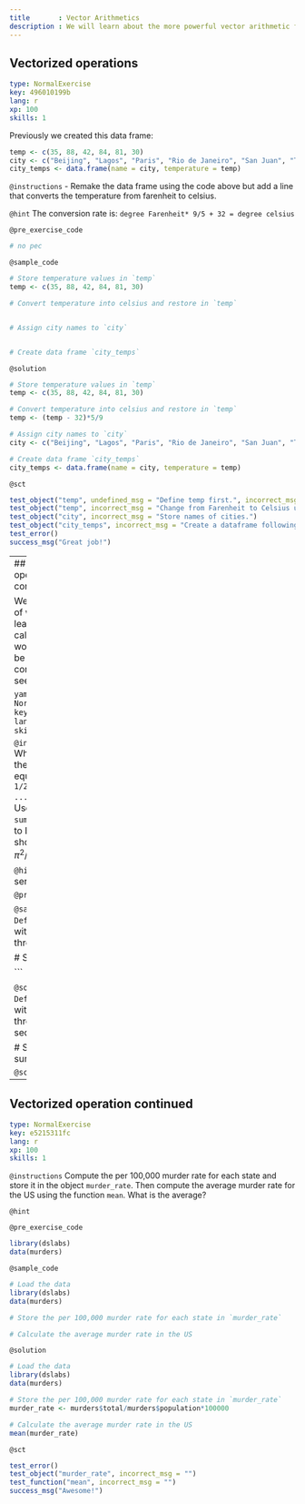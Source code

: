 ```yaml
---
title       : Vector Arithmetics
description : We will learn about the more powerful vector arithmetic functions in R, that help us solve higher-level problems. 
---
```

## Vectorized operations

```yaml
type: NormalExercise
key: 496010199b
lang: r
xp: 100
skills: 1
```
Previously we created this data frame:

```r
temp <- c(35, 88, 42, 84, 81, 30)
city <- c("Beijing", "Lagos", "Paris", "Rio de Janeiro", "San Juan", "Toronto")
city_temps <- data.frame(name = city, temperature = temp)
```

`@instructions`
- Remake the data frame using the code above but add a line that converts the temperature from farenheit to celsius. 

`@hint`
The conversion rate is: `degree Farenheit* 9/5 + 32 = degree celsius` 

`@pre_exercise_code`
```r
# no pec
```

`@sample_code`
```r
# Store temperature values in `temp`
temp <- c(35, 88, 42, 84, 81, 30)

# Convert temperature into celsius and restore in `temp`


# Assign city names to `city` 


# Create data frame `city_temps` 

```

`@solution`
```r
# Store temperature values in `temp`
temp <- c(35, 88, 42, 84, 81, 30)

# Convert temperature into celsius and restore in `temp`
temp <- (temp - 32)*5/9

# Assign city names to `city` 
city <- c("Beijing", "Lagos", "Paris", "Rio de Janeiro", "San Juan", "Toronto")

# Create data frame `city_temps` 
city_temps <- data.frame(name = city, temperature = temp)

```

`@sct`
```r
test_object("temp", undefined_msg = "Define temp first.", incorrect_msg = "Store values of temperature!")
test_object("temp", incorrect_msg = "Change from Farenheit to Celsius using `temp <- (temp - 32)*5/9`.")
test_object("city", incorrect_msg = "Store names of cities.")
test_object("city_temps", incorrect_msg = "Create a dataframe following the same example.")
test_error()
success_msg("Great job!")
```

---
## Vectorized operations continued

We can use some of what we have learned to perform calculations that 
would otherwise be quite complicated. Let's see an example.


```yaml
type: NormalExercise
key: 657f51ea05
lang: r
xp: 100
skills: 1
```


`@instructions`
What is the sum of the following equation: `1 + 1/2^2 + 1/3^2 + ... + 1/100^2`? Use command `sum(1/x^2)`.
Thanks to Euler we know it should be close to $\pi^2/6$. 

`@hint`
This is a series.

`@pre_exercise_code`
```r
# no pec 
```

`@sample_code`
```r
# Define an object `x` with the numbers 1 through 100

# Sum the equation 

```

`@solution`
```r
# Define an object `x` with the numbers 1 through 100
x <- seq(1, 100)

# Sum the equation 
sum(1/x^2) 
```

`@sct`
```r
test_error()
test_object("x", undefined_msg = "Define x first!", incorrect_msg = "Use the sequence command to store 1,100 in x.")
test_function("sum", incorrect_msg = "Use the code given in the instructions.")
success_msg("Good job!")
```

---
## Vectorized operation continued

```yaml
type: NormalExercise
key: e5215311fc
lang: r
xp: 100
skills: 1
```


`@instructions`
Compute the per 100,000 murder rate for each state and store it in the object `murder_rate`. 
Then compute the average murder rate for the US using the function `mean`. What is the average?

`@hint`

`@pre_exercise_code`
```r
library(dslabs)
data(murders)
```

`@sample_code`
```r
# Load the data
library(dslabs)
data(murders)

# Store the per 100,000 murder rate for each state in `murder_rate`

# Calculate the average murder rate in the US 

```

`@solution`
```r
# Load the data
library(dslabs)
data(murders)

# Store the per 100,000 murder rate for each state in `murder_rate`
murder_rate <- murders$total/murders$population*100000

# Calculate the average murder rate in the US
mean(murder_rate)

```

`@sct`
```r
test_error()
test_object("murder_rate", incorrect_msg = "")
test_function("mean", incorrect_msg = "")
success_msg("Awesome!")
```
